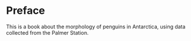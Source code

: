 # Preface {.unnumbered}

This is a book about the morphology of penguins in Antarctica, using data collected from the Palmer Station. 
